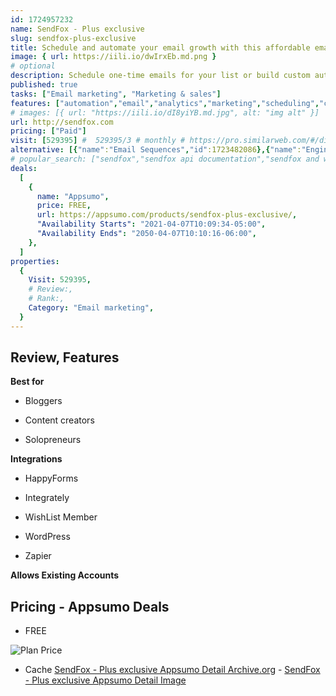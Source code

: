 ```yaml
---
id: 1724957232
name: SendFox - Plus exclusive
slug: sendfox-plus-exclusive
title: Schedule and automate your email growth with this affordable email marketing tool
image: { url: https://iili.io/dwIrxEb.md.png }
# optional
description: Schedule one-time emails for your list or build custom automationsTrack email metrics like list growth, open rates, and click rates to monitor trends
published: true
tasks: ["Email marketing", "Marketing & sales"]
features: ["automation","email","analytics","marketing","scheduling","customer support"]
# images: [{ url: "https://iili.io/dI8yiYB.md.jpg", alt: "img alt" }]
url: http://sendfox.com
pricing: ["Paid"]
visit: [529395] #  529395/3 # monthly # https://pro.similarweb.com/#/digitalsuite/websiteanalysis/home
alternative: [{"name":"Email Sequences","id":1723482086},{"name":"Enginemailer","id":1722144083}]
# popular_search: ["sendfox","sendfox api documentation","sendfox and wordpress","sendfox automations","sendfox blog post on email","grid.upgrade","grid.upgrade"]
deals:
  [
    {
      name: "Appsumo",
      price: FREE,
      url: https://appsumo.com/products/sendfox-plus-exclusive/,
      "Availability Starts": "2021-04-07T10:09:34-05:00",
      "Availability Ends": "2050-04-07T10:10:16-06:00",
    },
  ]
properties:
  {
    Visit: 529395,
    # Review:,
    # Rank:,
    Category: "Email marketing",
  }
---
```


## Review, Features

 

**Best for**

- Bloggers

- Content creators

- Solopreneurs

**Integrations**

- HappyForms

- Integrately

- WishList Member

- WordPress

- Zapier

**Allows Existing Accounts**

## Pricing - Appsumo Deals

- FREE

<Img src="https://iili.io/dwTjYes.png" alt="Plan Price" />

- Cache [SendFox - Plus exclusive Appsumo Detail Archive.org](https://web.archive.org/web/*/https://appsumo.com/products/sendfox-plus-exclusive/) - [SendFox - Plus exclusive Appsumo Detail Image](https://iili.io/dwTjjku.png)
